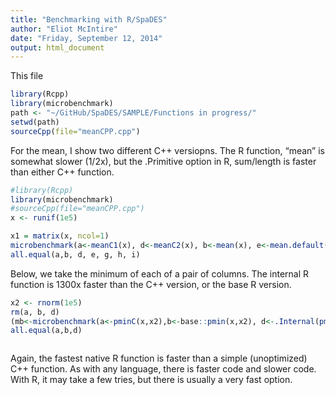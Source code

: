 ```yaml
---
title: "Benchmarking with R/SpaDES"
author: "Eliot McIntire"
date: "Friday, September 12, 2014"
output: html_document
---
```



This file 

```r
library(Rcpp)
library(microbenchmark)
path <- "~/GitHub/SpaDES/SAMPLE/Functions in progress/"
setwd(path)
sourceCpp(file="meanCPP.cpp")
```

For the mean, I show two different C++ versiopns. The R function, "mean" is somewhat slower (1/2x), but the .Primitive option in R, sum/length is faster than either C++ function.
```r
#library(Rcpp)
library(microbenchmark)
#sourceCpp(file="meanCPP.cpp")
x <- runif(1e5)

x1 = matrix(x, ncol=1)
microbenchmark(a<-meanC1(x), d<-meanC2(x), b<-mean(x), e<-mean.default(x), g<-sum(x)/length(x), i<- .Internal(mean(x)), h<-rowMeans(x1))
all.equal(a,b, d, e, g, h, i)
```


Below, we take the minimum of each of a pair of columns. The internal R function is 1300x faster than the C++ version, or the base R version. 
```r
x2 <- rnorm(1e5)
rm(a, b, d)
(mb<-microbenchmark(a<-pminC(x,x2),b<-base::pmin(x,x2), d<-.Internal(pmin(x,x2))))
all.equal(a,b,d)
```

```r



```

Again, the fastest native R function is faster than a simple (unoptimized) C++ function. As with any language, there is faster code and slower code. With R, it may take a few tries, but there is usually a very fast option.
